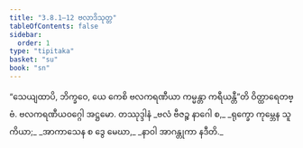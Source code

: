 ```yaml
---
title: "3.8.1–12 ဗလာဒိသုတ္တ"
tableOfContents: false
sidebar:
  order: 1
type: "tipitaka"
basket: "su"
book: "sn"
---
```



<DynamicBreadcrumb />

<Division number="439–450" book="sn" e="ch" v="18" p="342">

<Paragraph number="984" book="sn">
“သေယျထာပိ, ဘိက္ခဝေ, ယေ ကေစိ ဗလကရဏီယာ ကမ္မန္တာ ကရီယန္တီ”တိ ဝိတ္ထာရေတဗ္ဗံ.

</Paragraph>
</Division>

<Paragraph number="985" type="center" book="sn">
ဗလကရဏီယဝဂ္ဂေါ အဋ္ဌမော.



</Paragraph>

<Paragraph number="986" type="center" book="sn">
တဿုဒ္ဒါနံ


</Paragraph>

<Paragraph number="987" type="verses" book="sn">
_ဗလံ ဗီဇဉ္စ နာဂေါ စ,_  
_ရုက္ခော ကုမ္ဘေန သူကိယာ;_  
_အာကာသေန စ ဒွေ မေဃာ,_  
_နာဝါ အာဂန္တုကာ နဒီတိ._
</Paragraph>